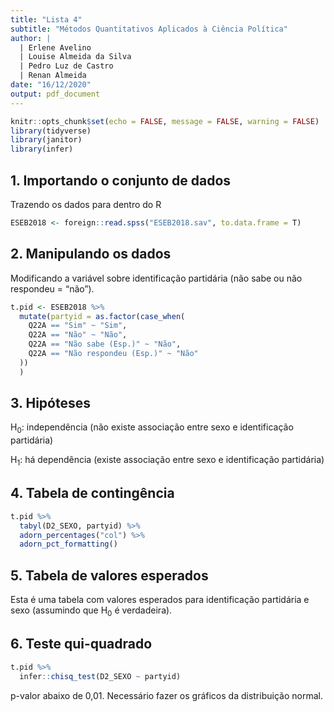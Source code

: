 ```yaml
---
title: "Lista 4"
subtitle: "Métodos Quantitativos Aplicados à Ciência Política"
author: |
  | Erlene Avelino 
  | Louise Almeida da Silva
  | Pedro Luz de Castro
  | Renan Almeida
date: "16/12/2020"
output: pdf_document
---
```


```r
knitr::opts_chunk$set(echo = FALSE, message = FALSE, warning = FALSE)
library(tidyverse)
library(janitor)
library(infer)
```

## 1. Importando o conjunto de dados

Trazendo os dados para dentro do R
```r
ESEB2018 <- foreign::read.spss("ESEB2018.sav", to.data.frame = T)
```

## 2. Manipulando os dados

Modificando a variável sobre identificação partidária (não sabe ou não respondeu = "não").
```r
t.pid <- ESEB2018 %>%
  mutate(partyid = as.factor(case_when(
    Q22A == "Sim" ~ "Sim",
    Q22A == "Não" ~ "Não",
    Q22A == "Não sabe (Esp.)" ~ "Não",
    Q22A == "Não respondeu (Esp.)" ~ "Não"
  ))
  )
```


## 3. Hipóteses

H~0~: independência (não existe associação entre sexo e identificação partidária)

H~1~: há dependência (existe associação entre sexo e identificação partidária)

## 4. Tabela de contingência

```r
t.pid %>%
  tabyl(D2_SEXO, partyid) %>%
  adorn_percentages("col") %>%
  adorn_pct_formatting()
```

## 5. Tabela de valores esperados

Esta é uma tabela com valores esperados para identificação partidária e sexo (assumindo que H~0~ é verdadeira).
\begin{table}[ht]
\centering
\begin{tabular}{rlrr}
  \hline
 & sexo\_partyid & Sim & Não \\ 
  \hline
1 & Masculino & 188.49 & 1001.38 \\ 
  2 & Feminino & 208.45 & 1107.41 \\ 
   \hline
\end{tabular}
\end{table}

## 6. Teste qui-quadrado

```r
t.pid %>%
  infer::chisq_test(D2_SEXO ~ partyid)
```

p-valor abaixo de 0,01.
Necessário fazer os gráficos da distribuição normal. 

